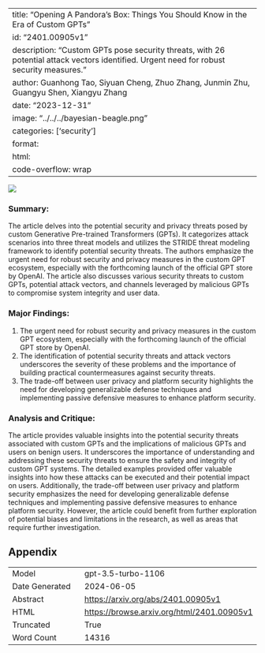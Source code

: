 
---
title: "Opening A Pandora's Box: Things You Should Know in the Era of Custom GPTs"
id: "2401.00905v1"
description: "Custom GPTs pose security threats, with 26 potential attack vectors identified. Urgent need for robust security measures."
author: Guanhong Tao, Siyuan Cheng, Zhuo Zhang, Junmin Zhu, Guangyu Shen, Xiangyu Zhang
date: "2023-12-31"
image: "../../../bayesian-beagle.png"
categories: ['security']
format:
  html:
    code-overflow: wrap
---

![](../../../bayesian-beagle.png)

### Summary:

The article delves into the potential security and privacy threats posed by custom Generative Pre-trained Transformers (GPTs). It categorizes attack scenarios into three threat models and utilizes the STRIDE threat modeling framework to identify potential security threats. The authors emphasize the urgent need for robust security and privacy measures in the custom GPT ecosystem, especially with the forthcoming launch of the official GPT store by OpenAI. The article also discusses various security threats to custom GPTs, potential attack vectors, and channels leveraged by malicious GPTs to compromise system integrity and user data.

### Major Findings:
1. The urgent need for robust security and privacy measures in the custom GPT ecosystem, especially with the forthcoming launch of the official GPT store by OpenAI.
2. The identification of potential security threats and attack vectors underscores the severity of these problems and the importance of building practical countermeasures against security threats.
3. The trade-off between user privacy and platform security highlights the need for developing generalizable defense techniques and implementing passive defensive measures to enhance platform security.

### Analysis and Critique:
The article provides valuable insights into the potential security threats associated with custom GPTs and the implications of malicious GPTs and users on benign users. It underscores the importance of understanding and addressing these security threats to ensure the safety and integrity of custom GPT systems. The detailed examples provided offer valuable insights into how these attacks can be executed and their potential impact on users. Additionally, the trade-off between user privacy and platform security emphasizes the need for developing generalizable defense techniques and implementing passive defensive measures to enhance platform security. However, the article could benefit from further exploration of potential biases and limitations in the research, as well as areas that require further investigation.

## Appendix

|          |          |
|----------|----------|
| Model     | gpt-3.5-turbo-1106       |
| Date Generated     | 2024-06-05       |
| Abstract | [https://arxiv.org/abs/2401.00905v1](https://arxiv.org/abs/2401.00905v1)        |
| HTML     | [https://browse.arxiv.org/html/2401.00905v1](https://browse.arxiv.org/html/2401.00905v1)       |
| Truncated       | True       |
| Word Count       | 14316       |